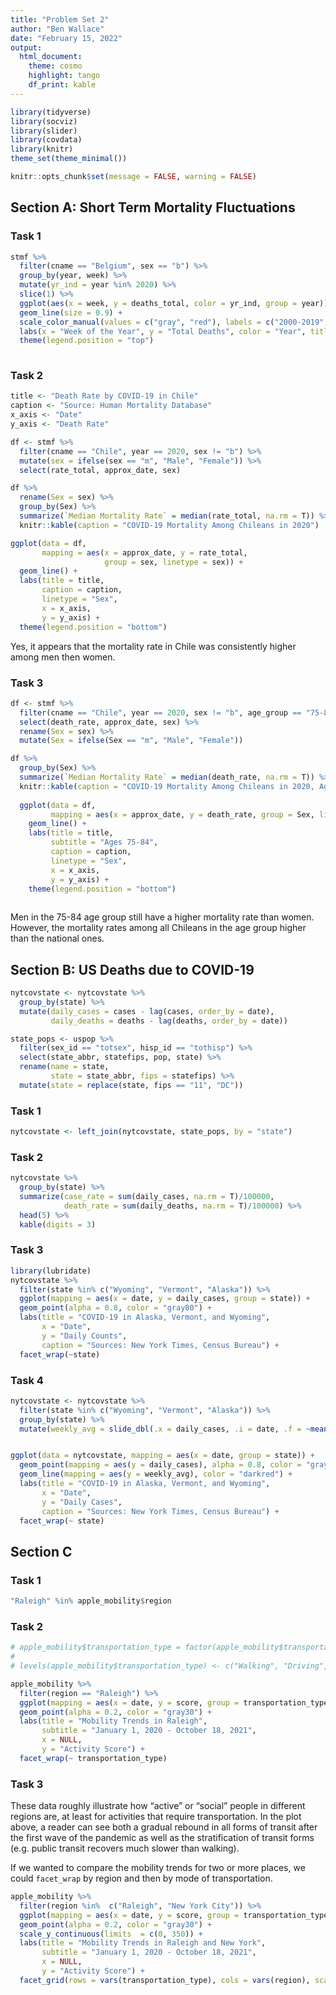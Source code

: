 ```yaml
---
title: "Problem Set 2"
author: "Ben Wallace"
date: "February 15, 2022"
output:
  html_document: 
    theme: cosmo
    highlight: tango
    df_print: kable
---
```


```r
library(tidyverse)
library(socviz)
library(slider)
library(covdata)
library(knitr)
theme_set(theme_minimal())
```

```r
knitr::opts_chunk$set(message = FALSE, warning = FALSE)
```


## Section A: Short Term Mortality Fluctuations

### Task 1

```r
stmf %>% 
  filter(cname == "Belgium", sex == "b") %>% 
  group_by(year, week) %>% 
  mutate(yr_ind = year %in% 2020) %>% 
  slice(1) %>% 
  ggplot(aes(x = week, y = deaths_total, color = yr_ind, group = year)) +
  geom_line(size = 0.9) +
  scale_color_manual(values = c("gray", "red"), labels = c("2000-2019", "2020")) +
  labs(x = "Week of the Year", y = "Total Deaths", color = "Year", title = "Weekly recorded deaths in Belgium, 2000-2020") +
  theme(legend.position = "top")
  
```

### Task 2

```r
title <- "Death Rate by COVID-19 in Chile"
caption <- "Source: Human Mortality Database"
x_axis <- "Date"
y_axis <- "Death Rate"

df <- stmf %>% 
  filter(cname == "Chile", year == 2020, sex != "b") %>% 
  mutate(sex = ifelse(sex == "m", "Male", "Female")) %>% 
  select(rate_total, approx_date, sex)

df %>% 
  rename(Sex = sex) %>% 
  group_by(Sex) %>% 
  summarize(`Median Mortality Rate` = median(rate_total, na.rm = T)) %>% 
  knitr::kable(caption = "COVID-19 Mortality Among Chileans in 2020")

ggplot(data = df, 
       mapping = aes(x = approx_date, y = rate_total, 
                     group = sex, linetype = sex)) + 
  geom_line() +
  labs(title = title,
       caption = caption,
       linetype = "Sex",
       x = x_axis,
       y = y_axis) +
  theme(legend.position = "bottom")
```

Yes, it appears that the mortality rate in Chile was consistently higher among men then women.

### Task 3

```r
df <- stmf %>% 
  filter(cname == "Chile", year == 2020, sex != "b", age_group == "75-84") %>% 
  select(death_rate, approx_date, sex) %>%
  rename(Sex = sex) %>% 
  mutate(Sex = ifelse(Sex == "m", "Male", "Female"))

df %>% 
  group_by(Sex) %>% 
  summarize(`Median Mortality Rate` = median(death_rate, na.rm = T)) %>% 
  knitr::kable(caption = "COVID-19 Mortality Among Chileans in 2020, Ages 75-84")
 
  ggplot(data = df,
         mapping = aes(x = approx_date, y = death_rate, group = Sex, linetype = Sex)) + 
    geom_line() +
    labs(title = title,
         subtitle = "Ages 75-84",
         caption = caption,
         linetype = "Sex",
         x = x_axis,
         y = y_axis) +
    theme(legend.position = "bottom")
  
```

Men in the 75-84 age group still have a higher mortality rate than women. However, the mortality rates among all Chileans in the age group higher than the national ones.

## Section B: US Deaths due to COVID-19

```r
nytcovstate <- nytcovstate %>% 
  group_by(state) %>% 
  mutate(daily_cases = cases - lag(cases, order_by = date), 
         daily_deaths = deaths - lag(deaths, order_by = date)) 

state_pops <- uspop %>% 
  filter(sex_id == "totsex", hisp_id == "tothisp") %>% 
  select(state_abbr, statefips, pop, state) %>% 
  rename(name = state,
         state = state_abbr, fips = statefips) %>% 
  mutate(state = replace(state, fips == "11", "DC"))
```

### Task 1

```r
nytcovstate <- left_join(nytcovstate, state_pops, by = "state")
```

### Task 2

```r
nytcovstate %>%
  group_by(state) %>%
  summarize(case_rate = sum(daily_cases, na.rm = T)/100000,
            death_rate = sum(daily_deaths, na.rm = T)/100000) %>% 
  head(5) %>% 
  kable(digits = 3)
```

### Task 3

```r
library(lubridate)
nytcovstate %>% 
  filter(state %in% c("Wyoming", "Vermont", "Alaska")) %>% 
  ggplot(mapping = aes(x = date, y = daily_cases, group = state)) +
  geom_point(alpha = 0.8, color = "gray80") +
  labs(title = "COVID-19 in Alaska, Vermont, and Wyoming",
       x = "Date",
       y = "Daily Counts",
       caption = "Sources: New York Times, Census Bureau") +
  facet_wrap(~state)

```

### Task 4 

```r
nytcovstate <- nytcovstate %>% 
  filter(state %in% c("Wyoming", "Vermont", "Alaska")) %>% 
  group_by(state) %>% 
  mutate(weekly_avg = slide_dbl(.x = daily_cases, .i = date, .f = ~mean(.x, na.rm = T), .before = 6, .complete = F)) 


ggplot(data = nytcovstate, mapping = aes(x = date, group = state)) +
  geom_point(mapping = aes(y = daily_cases), alpha = 0.8, color = "gray80") +
  geom_line(mapping = aes(y = weekly_avg), color = "darkred") +
  labs(title = "COVID-19 in Alaska, Vermont, and Wyoming",
       x = "Date",
       y = "Daily Cases",
       caption = "Sources: New York Times, Census Bureau") +
  facet_wrap(~ state)
```

## Section C

### Task 1 

```r
"Raleigh" %in% apple_mobility$region
```

### Task 2

```r
# apple_mobility$transportation_type = factor(apple_mobility$transportation_type, levels = c("walking", "driving", "transit"))
# 
# levels(apple_mobility$transportation_type) <- c("Walking", "Driving", "Transit")

apple_mobility %>% 
  filter(region == "Raleigh") %>% 
  ggplot(mapping = aes(x = date, y = score, group = transportation_type)) +
  geom_point(alpha = 0.2, color = "gray30") +
  labs(title = "Mobility Trends in Raleigh",
       subtitle = "January 1, 2020 - October 18, 2021",
       x = NULL,
       y = "Activity Score") +
  facet_wrap(~ transportation_type)
```

### Task 3

These data roughly illustrate how "active" or "social" people in different regions are, at least for activities that require transportation. In the plot above, a reader can see both a gradual rebound in all forms of transit after the first wave of the pandemic as well as the stratification of transit forms (e.g. public transit recovers much slower than walking).

If we wanted to compare the mobility trends for two or more places, we could `facet_wrap` by region and then by mode of transportation.

```r

apple_mobility %>% 
  filter(region %in%  c("Raleigh", "New York City")) %>% 
  ggplot(mapping = aes(x = date, y = score, group = transportation_type)) +
  geom_point(alpha = 0.2, color = "gray30") +
  scale_y_continuous(limits  = c(0, 350)) +
  labs(title = "Mobility Trends in Raleigh and New York",
       subtitle = "January 1, 2020 - October 18, 2021",
       x = NULL,
       y = "Activity Score") + 
  facet_grid(rows = vars(transportation_type), cols = vars(region), scales = "fixed", switch = "y")
```

